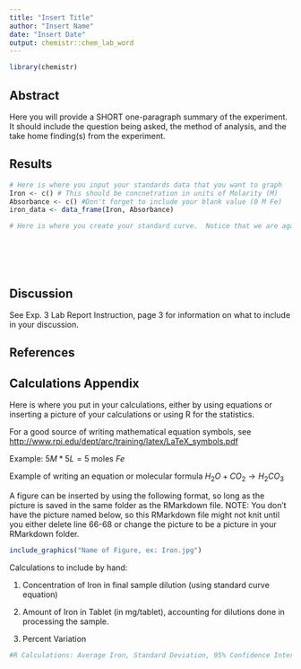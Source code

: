 ```yaml
---
title: "Insert Title"
author: "Insert Name"
date: "Insert Date"
output: chemistr::chem_lab_word
---
```


```r
library(chemistr)
```


## Abstract

Here you will provide a SHORT one-paragraph summary of the experiment.  It should include the question being asked, the method of analysis, and the take home finding(s) from the experiment.

## Results

```r
# Here is where you input your standards data that you want to graph
Iron <- c() # This should be concnetration in units of Molarity (M)
Absorbance <- c() #Don't forget to include your blank value (0 M Fe)
iron_data <- data_frame(Iron, Absorbance)
```


```r
# Here is where you create your standard curve.  Notice that we are again fitting the data to the line Y=mX+0.  In order to get the slope of your fit line, run all previous chunks and this chunk.  The summary(fit1) will give you the slope of your standard curve (Iron Estimate) as well as your uncertainty (Std. Error, NOT Residual Standard error) in the coefficients section of the summary.  Include the molar absorptivity (with units) in your caption.







```


## Discussion

See Exp. 3 Lab Report Instruction, page 3 for information on what to include in your discussion.

## References




\clearpage

## Calculations Appendix

Here is where you put in your calculations, either by using equations or inserting a picture of your calculations or using R for the statistics. 

For a good source of writing mathematical equation symbols, see <http://www.rpi.edu/dept/arc/training/latex/LaTeX_symbols.pdf>

Example:
$5M*5L=5 \text{ moles } Fe$

Example of writing an equation or molecular formula $H_2O + CO_2 \rightarrow H_2CO_3$

A figure can be inserted by using the following format, so long as the picture is saved in the same folder as the RMarkdown file.  NOTE:  You don't have the picture named below, so this RMarkdown file might not knit until you either delete line 66-68 or change the picture to be a picture in your RMarkdown folder.


```r
include_graphics("Name of Figure, ex: Iron.jpg")
```

Calculations to include by hand:

1.  Concentration of Iron in final sample dilution (using standard curve equation)

2.  Amount of Iron in Tablet (in mg/tablet), accounting for dilutions done in processing the sample.

3.  Percent Variation


```r

#R Calculations: Average Iron, Standard Deviation, 95% Confidence Interval.  Use the Stats help sheet on Moodle for inputting this code.






```





